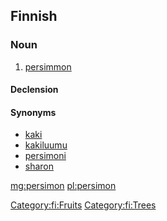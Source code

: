 ==Finnish==

===Noun===
{{fi-noun}}

# [[persimmon]]

====Declension====
{{fi-decl-risti|persimon|i=0}}

====Synonyms====
* [[kaki]]
* [[kakiluumu]]
* [[persimoni]]
* [[sharon]]

[[Category:fi:Fruits]]
[[Category:fi:Trees]]

[[mg:persimon]]
[[pl:persimon]]